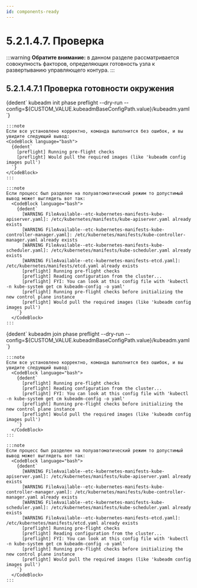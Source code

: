 ```yaml
---
id: components-ready
---
```




# 5.2.1.4.7. Проверка
:::warning
**Обратите внимание:** в данном разделе рассматривается совокупность факторов, определяющих готовность узла к развертыванию управляющего контура.
:::


## 5.2.1.4.7.1 Проверка готовности окружения


<Tabs groupId="current-master">
  <TabItem value='Init'>
    <CodeBlock language="bash">
      {dedent`
        kubeadm init phase preflight --dry-run --config=${CUSTOM_VALUE.kubeadmBaseConfigPath.value}/kubeadm.yaml
      `}
    </CodeBlock>

    :::note
    Если все установлено корректно, команда выполнится без ошибок, и вы увидите следующий вывод:
    <CodeBlock language="bash">
      {dedent`
        [preflight] Running pre-flight checks
        [preflight] Would pull the required images (like 'kubeadm config images pull')
      `}
    </CodeBlock>
    :::

    :::note
    Если процесс был разделен на полуавтоматический режим то допустимый вывод может выглядеть вот так:
      <CodeBlock language="bash">
        {dedent`
          [WARNING FileAvailable--etc-kubernetes-manifests-kube-apiserver.yaml]: /etc/kubernetes/manifests/kube-apiserver.yaml already exists
          [WARNING FileAvailable--etc-kubernetes-manifests-kube-controller-manager.yaml]: /etc/kubernetes/manifests/kube-controller-manager.yaml already exists
          [WARNING FileAvailable--etc-kubernetes-manifests-kube-scheduler.yaml]: /etc/kubernetes/manifests/kube-scheduler.yaml already exists
          [WARNING FileAvailable--etc-kubernetes-manifests-etcd.yaml]: /etc/kubernetes/manifests/etcd.yaml already exists
          [preflight] Running pre-flight checks
          [preflight] Reading configuration from the cluster...
          [preflight] FYI: You can look at this config file with 'kubectl -n kube-system get cm kubeadm-config -o yaml'
          [preflight] Running pre-flight checks before initializing the new control plane instance
          [preflight] Would pull the required images (like 'kubeadm config images pull')
        `}
      </CodeBlock>
    :::

  </TabItem>


  <TabItem value='Join'>
    <CodeBlock language="bash">
      {dedent`
        kubeadm join phase preflight --dry-run --config=${CUSTOM_VALUE.kubeadmBaseConfigPath.value}/kubeadm.yaml
      `}
    </CodeBlock>

    :::note
    Если все установлено корректно, команда выполнится без ошибок, и вы увидите следующий вывод:
      <CodeBlock language="bash">
        {dedent`
          [preflight] Running pre-flight checks
          [preflight] Reading configuration from the cluster...
          [preflight] FYI: You can look at this config file with 'kubectl -n kube-system get cm kubeadm-config -o yaml'
          [preflight] Running pre-flight checks before initializing the new control plane instance
          [preflight] Would pull the required images (like 'kubeadm config images pull')
        `}
      </CodeBlock>
    :::

    :::note
    Если процесс был разделен на полуавтоматический режим то допустимый вывод может выглядеть вот так:
      <CodeBlock language="bash">
        {dedent`
          [WARNING FileAvailable--etc-kubernetes-manifests-kube-apiserver.yaml]: /etc/kubernetes/manifests/kube-apiserver.yaml already exists
          [WARNING FileAvailable--etc-kubernetes-manifests-kube-controller-manager.yaml]: /etc/kubernetes/manifests/kube-controller-manager.yaml already exists
          [WARNING FileAvailable--etc-kubernetes-manifests-kube-scheduler.yaml]: /etc/kubernetes/manifests/kube-scheduler.yaml already exists
          [WARNING FileAvailable--etc-kubernetes-manifests-etcd.yaml]: /etc/kubernetes/manifests/etcd.yaml already exists
          [preflight] Running pre-flight checks
          [preflight] Reading configuration from the cluster...
          [preflight] FYI: You can look at this config file with 'kubectl -n kube-system get cm kubeadm-config -o yaml'
          [preflight] Running pre-flight checks before initializing the new control plane instance
          [preflight] Would pull the required images (like 'kubeadm config images pull')
        `}
      </CodeBlock>
    :::


  </TabItem>
</Tabs>


